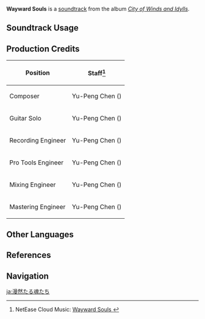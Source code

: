 {{Soundtrack Infobox
|image          = City of Winds and Idylls.png
|album          = City of Winds and Idylls
|disc           = 2
|number         = 38
|featured       =
|featured2      =
|featured3      =
|featured_disc  =
|featured_disc2 =
|featured_disc3 =
|youtube_id     = Bt7kGt7W22Q
|spotify_id     = 2RqjuieoFIUJ0o2Z3ZjcJN
|previous       = Wind-Washed Mountains
|next           = Reminiscence (Genshin Impact Main Theme Var.)
}}
'''Wayward Souls''' is a [[soundtrack]] from the album ''[[City of Winds and Idylls]]''.

==Soundtrack Usage==
{{Soundtrack Usage
|location = Mondstadt//day
}}

==Production Credits==
{| class="wikitable"
! Position
! Staff<ref>NetEase Cloud Music: [https://music.163.com/#/song?id=1481390636 Wayward Souls {{zh|不散的魂灵}}]</ref>
|-
! Composer
| Yu-Peng Chen ({{zh|陈致逸}})
|-
! Guitar Solo
| Yu-Peng Chen ({{zh|陈致逸}})
|-
! Recording Engineer
| Yu-Peng Chen ({{zh|陈致逸}})
|-
! Pro Tools Engineer
| Yu-Peng Chen ({{zh|陈致逸}})
|-
! Mixing Engineer
| Yu-Peng Chen ({{zh|陈致逸}})
|-
! Mastering Engineer
| Yu-Peng Chen ({{zh|陈致逸}})
|}

==Other Languages==
{{Other Languages
|en      = Wayward Souls
|zhs     = 不散的魂灵
|zhs_rm  = Búsàn de Húnlíng
|zht     = 不散的魂靈
|zht_rm  = Búsàn de Húnlíng
|zh_tl   = 
|ja      = 漫然たる魂たち
|ja_rm   = Manzen-taru Tamashii-tachi
|ja_tl   = 
}}

==References==
{{Reflist}}

==Navigation==
{{Soundtrack Navbox|City of Winds and Idylls}}

[[ja:漫然たる魂たち]]
